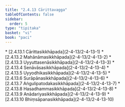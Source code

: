 ```yaml
---
title: "2.4.13 Cārittavagga"
tableOfContents: false
sidebar:
  order: 5
type: "tipitaka"
basket: "vi"
book: "paci"
---
```



<DynamicBreadcrumb />



<TableOfContents book="paci" section="2.4.13">
* [2.4.13.1 Cārittasikkhāpada](2-4-13/2-4-13-1)
* [2.4.13.2 Mahānāmasikkhāpada](2-4-13/2-4-13-2)
* [2.4.13.3 Uyyuttasenāsikkhāpada](2-4-13/2-4-13-3)
* [2.4.13.4 Senāvāsasikkhāpada](2-4-13/2-4-13-4)
* [2.4.13.5 Uyyodhikasikkhāpada](2-4-13/2-4-13-5)
* [2.4.13.6 Surāpānasikkhāpada](2-4-13/2-4-13-6)
* [2.4.13.7 Aṅgulipatodakasikkhāpada](2-4-13/2-4-13-7)
* [2.4.13.8 Hasadhammasikkhāpada](2-4-13/2-4-13-8)
* [2.4.13.9 Anādariyasikkhāpada](2-4-13/2-4-13-9)
* [2.4.13.10 Bhiṃsāpanasikkhāpada](2-4-13/2-4-13-10)
</TableOfContents>